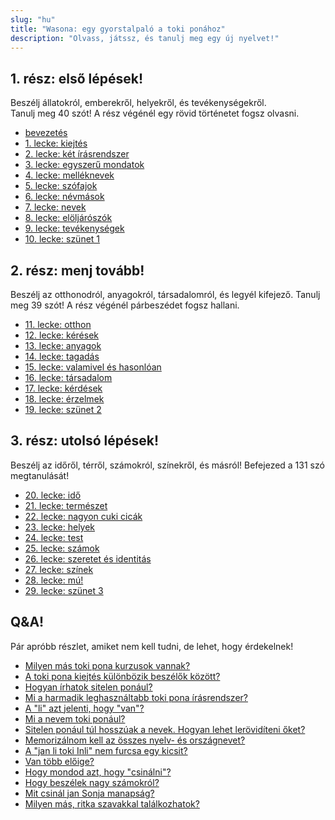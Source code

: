 ```yaml
---
slug: "hu"
title: "Wasona: egy gyorstalpaló a toki ponához"
description: "Olvass, játssz, és tanulj meg egy új nyelvet!"
---
```

## 1. rész: első lépések!

Beszélj állatokról, emberekről, helyekről, és tevékenységekről.  
Tanulj meg 40 szót!
A rész végénél egy rövid történetet fogsz olvasni.

* [bevezetés](/hu/00/)
* [1. lecke: kiejtés](/hu/01/)
* [2. lecke: két írásrendszer](/hu/02/)
* [3. lecke: egyszerű mondatok](/hu/03/)
* [4. lecke: melléknevek](/hu/04/)
* [5. lecke: szófajok](/hu/05/)
* [6. lecke: névmások](/hu/06/)
* [7. lecke: nevek](/hu/07/)
* [8. lecke: elöljárószók](/hu/08/)
* [9. lecke: tevékenységek](/hu/09/)
* [10. lecke: szünet 1](/hu/10/)

## 2. rész: menj tovább!

Beszélj az otthonodról, anyagokról, társadalomról, és legyél kifejező.
Tanulj meg 39 szót!
A rész végénél párbeszédet fogsz hallani.

* [11. lecke: otthon](/hu/11/)
* [12. lecke: kérések](/hu/12/)
* [13. lecke: anyagok](/hu/13/)
* [14. lecke: tagadás](/hu/14/)
* [15. lecke: valamivel és hasonlóan](/hu/15/)
* [16. lecke: társadalom](/hu/16/)
* [17. lecke: kérdések](/hu/17/)
* [18. lecke: érzelmek](/hu/18/)
* [19. lecke: szünet 2](/hu/19/)

## 3. rész: utolsó lépések!

Beszélj az időről, térről, számokról, színekről, és másról!
Befejezed a 131 szó megtanulását!

* [20. lecke: idő](/hu/20/)
* [21. lecke: természet](/hu/21/)
* [22. lecke: nagyon cuki cicák](/hu/22/)
* [23. lecke: helyek](/hu/23/)
* [24. lecke: test](/hu/24/)
* [25. lecke: számok](/hu/25/)
* [26. lecke: szeretet és identitás](/hu/26/)
* [27. lecke: színek](/hu/27/)
* [28. lecke: mú!](/hu/28/)
* [29. lecke: szünet 3](/hu/29/)

## Q&A!

Pár apróbb részlet, amiket nem kell tudni, de lehet, hogy érdekelnek!

* [Milyen más toki pona kurzusok vannak?](/hu/other-courses/)
* [A toki pona kiejtés különbözik beszélők között?](/hu/sound-variation/)
* [Hogyan írhatok sitelen ponául?](/hu/fonts/)
* [Mi a harmadik leghasználtabb toki pona írásrendszer?](/hu/sitelen-sitelen/)
* [A "li" azt jelenti, hogy "van"?](/hu/li-and-is/)
* [Mi a nevem toki ponául?](/hu/make-a-name/)
* [Sitelen ponául túl hosszúak a nevek. Hogyan lehet lerövidíteni őket?](/hu/simpler-cartouches/)
* [Memorizálnom kell az összes nyelv- és országnevet?](/hu/languages-countries/)
* [A "jan li toki Inli" nem furcsa egy kicsit?](/hu/named-verbs/)
* [Van több előige?](/hu/more-preverbs/)
* [Hogy mondod azt, hogy "csinálni"?](/hu/doing/)
* [Hogy beszélek nagy számokról?](/hu/large-numbers/)
* [Mit csinál jan Sonja manapság?](/hu/jan-sonja/)
* [Milyen más, ritka szavakkal találkozhatok?](/hu/uncommon-words/)

